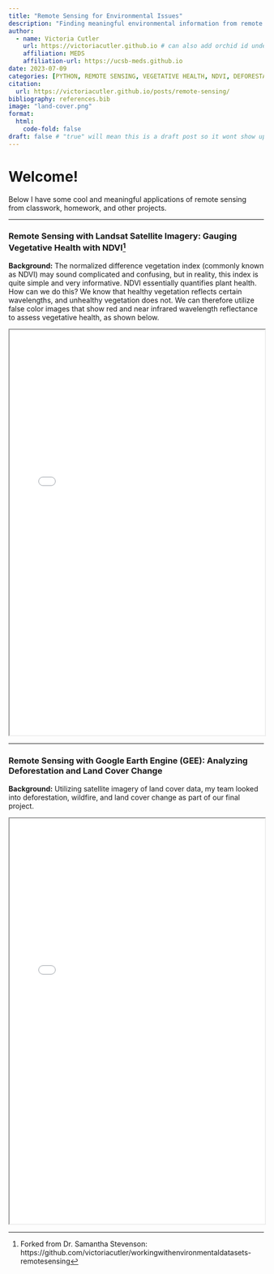 ```yaml
---
title: "Remote Sensing for Environmental Issues"
description: "Finding meaningful environmental information from remote sensing with both true- and false- colored satellite imagery."
author:
  - name: Victoria Cutler
    url: https://victoriacutler.github.io # can also add orchid id under here
    affiliation: MEDS 
    affiliation-url: https://ucsb-meds.github.io
date: 2023-07-09
categories: [PYTHON, REMOTE SENSING, VEGETATIVE HEALTH, NDVI, DEFORESTATION, LAND COVER CHANGE, GOOGLE EARTH ENGINE, LANDSAT]
citation:
  url: https://victoriacutler.github.io/posts/remote-sensing/
bibliography: references.bib
image: "land-cover.png"
format:
  html:
    code-fold: false
draft: false # "true" will mean this is a draft post so it wont show up on my site
---
```


# Welcome!

Below I have some cool and meaningful applications of remote sensing from classwork, homework, and other projects.

------------------------------------------------------------------------

### Remote Sensing with Landsat Satellite Imagery: Gauging Vegetative Health with NDVI[^1]

[^1]: Forked from Dr. Samantha Stevenson: https://github.com/victoriacutler/workingwithenvironmentaldatasets-remotesensing

**Background:** The normalized difference vegetation index (commonly known as NDVI) may sound complicated and confusing, but in reality, this index is quite simple and very informative. NDVI essentially quantifies plant health. How can we do this? We know that healthy vegetation reflects certain wavelengths, and unhealthy vegetation does not. We can therefore utilize false color images that show red and near infrared wavelength reflectance to assess vegetative health, as shown below.

<iframe src="files/NDVI_Landsat_GEE.html" width="100%" height="800px"></iframe>

------------------------------------------------------------------------

### Remote Sensing with Google Earth Engine (GEE): Analyzing Deforestation and Land Cover Change

**Background:** Utilizing satellite imagery of land cover data, my team looked into deforestation, wildfire, and land cover change as part of our final project.

<iframe src="files/finalproject.html" width="100%" height="800px"></iframe>
